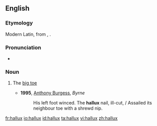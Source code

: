 ==English==

===Etymology===
Modern Latin, from {{etyl|la}} {{term|allus|lang=la}}, {{term|hallus|lang=la}}.

===Pronunciation===
* {{IPA|'hæləks}}

===Noun===
{{en-noun|halluces|pl2=halluxes}}

# {{anatomy}} The [[big toe]]
#* '''1995''', [[w:Anthony Burgess|Anthony Burgess]], ''Byrne''
#*: His left foot winced.  The '''hallux''' nail, ill-cut, / Assailed its neighbour toe with a shrewd nip.

[[fr:hallux]]
[[io:hallux]]
[[id:hallux]]
[[ta:hallux]]
[[vi:hallux]]
[[zh:hallux]]